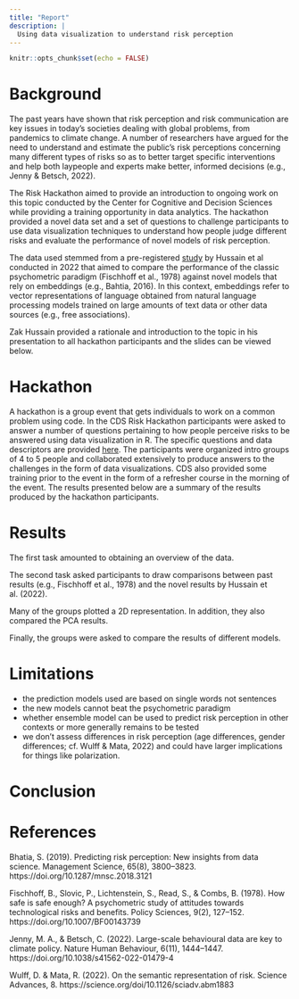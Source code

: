 ```yaml
---
title: "Report"
description: |
  Using data visualization to understand risk perception
---
```


```r
knitr::opts_chunk$set(echo = FALSE)
``` 

# Background

The past years have shown that risk perception and risk communication are key issues in today's societies dealing with global problems, from pandemics to climate change. A number of researchers have argued for the need to understand and estimate the public's risk perceptions concerning many different types of risks so as to better target specific interventions and help both laypeople and experts make better, informed decisions (e.g., Jenny & Betsch, 2022). 

The Risk Hackathon aimed to provide an introduction to ongoing work on this topic conducted by the Center for Cognitive and Decision Sciences while providing a training opportunity in data analytics. The hackathon provided a novel data set and a set of questions to challenge participants to use data visualization techniques to understand how people judge different risks and evaluate the performance of novel models of risk perception. 

The data used stemmed from a pre-registered [study](https://osf.io/6m7xr) by Hussain et al conducted in 2022 that aimed to compare the performance of the classic psychometric paradigm (Fischhoff et al., 1978) against novel models that rely on embeddings (e.g., Bahtia, 2016). In this context, embeddings refer to vector representations of language obtained from natural language processing models trained on large amounts of text data or other data sources (e.g., free associations). 

Zak Hussain provided a rationale and introduction to the topic in his presentation to all hackathon participants and the slides can be viewed below.

# Hackathon

A hackathon is a group event that gets individuals to work on a common problem using code. In the CDS Risk Hackathon participants were asked to answer a number of questions pertaining to how people perceive risks to be answered using data visualization in R. The specific questions and data descriptors are provided [here](hackathon.html). The participants were organized intro groups of 4 to 5 people and collaborated extensively to produce answers to the challenges in the form of data visualizations. CDS also provided some training prior to the event in the form of a refresher course in the morning of the event. The results presented below are a summary of the results produced by the hackathon participants.

# Results

The first task amounted to obtaining an overview of the data. 

The second task asked participants to draw comparisons between past results (e.g., Fischhoff et al., 1978) and the novel results by Hussain et al. (2022). 

Many of the groups plotted a 2D representation. In addition, they also compared the PCA results. 

Finally, the groups were asked to compare the results of different models. 

# Limitations

- the prediction models used are based on single words not sentences
- the new models cannot beat the psychometric paradigm
- whether ensemble model can be used to predict risk perception in other contexts or more generally remains to be tested
- we don't assess differences in risk perception (age differences, gender differences; cf. Wulff & Mata, 2022) and could have larger implications for things like polarization. 

# Conclusion


# References

Bhatia, S. (2019). Predicting risk perception: New insights from data science. Management Science, 65(8), 3800–3823. https://doi.org/10.1287/mnsc.2018.3121

Fischhoff, B., Slovic, P., Lichtenstein, S., Read, S., & Combs, B. (1978). How safe is safe enough? A psychometric study of attitudes towards technological risks and benefits. Policy Sciences, 9(2), 127–152. https://doi.org/10.1007/BF00143739 

Jenny, M. A., & Betsch, C. (2022). Large-scale behavioural data are key to climate policy. Nature Human Behaviour, 6(11), 1444–1447. https://doi.org/10.1038/s41562-022-01479-4

Wulff, D. & Mata, R. (2022). On the semantic representation of risk. Science Advances, 8. https://science.org/doi/10.1126/sciadv.abm1883



